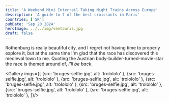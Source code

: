 ```yaml
---
title: 'A Weekend Mini Interrail Taking Night Trains Across Europe'
description: 'A guide to 7 of the best croissants in Paris'
countries: ['SK']
pubDate: 'Sep 20 2024'
heroImage: ../../img/ventouris.jpg
draft: false
---
```



Rothenburg is really beautiful city, and I regret not having time to properly explore it, but at the same time I'm glad that the race has discovered this medieval town to me. Quoting the Austrian body-builder-turned-movie-star the race is themed around of, _I'll be back_.


<Gallery imgs={[
    {src: 'bruges-selfie.jpg', alt: 'trolololo' },
    {src: 'bruges-selfie.jpg', alt: 'trolololo' },
    {src: 'bruges-selfie.jpg', alt: 'trolololo' },
    {src: 'bruges-selfie.jpg', alt: 'trolololo' },
    {src: 'bruges-selfie.jpg', alt: 'trolololo' },
    {src: 'bruges-selfie.jpg', alt: 'trolololo' },
    {src: 'bruges-selfie.jpg', alt: 'trolololo' },
]}/>
